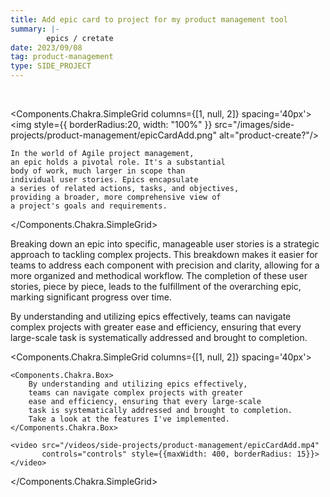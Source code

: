 ```yaml
---
title: Add epic card to project for my product management tool
summary: |-
        epics / cretate
date: 2023/09/08
tag: product-management
type: SIDE_PROJECT
---
```



<br/>

<Components.Chakra.SimpleGrid columns={[1, null, 2]} spacing='40px'>
    <img style={{
        borderRadius:20,
        width: "100%"
    }} src="/images/side-projects/product-management/epicCardAdd.png" alt="product-create?"/>

    In the world of Agile project management,
    an epic holds a pivotal role. It's a substantial
    body of work, much larger in scope than
    individual user stories. Epics encapsulate
    a series of related actions, tasks, and objectives,
    providing a broader, more comprehensive view of
    a project's goals and requirements.

</Components.Chakra.SimpleGrid>

Breaking down an epic into specific, manageable user
stories is a strategic approach to tackling complex projects.
This breakdown makes it easier for teams to address
each component with precision and clarity, allowing
for a more organized and methodical workflow.
The completion of these user stories, piece by piece,
leads to the fulfillment of the overarching epic,
marking significant progress over time.

By understanding and utilizing epics effectively,
teams can navigate complex projects with greater
ease and efficiency, ensuring that every large-scale
task is systematically addressed and brought to completion.


<Components.Chakra.SimpleGrid columns={[1, null, 2]} spacing='40px'>

    <Components.Chakra.Box>
        By understanding and utilizing epics effectively,
        teams can navigate complex projects with greater
        ease and efficiency, ensuring that every large-scale
        task is systematically addressed and brought to completion.
        Take a look at the features I've implemented.
    </Components.Chakra.Box>

    <video src="/videos/side-projects/product-management/epicCardAdd.mp4"
           controls="controls" style={{maxWidth: 400, borderRadius: 15}}>
    </video>

</Components.Chakra.SimpleGrid>